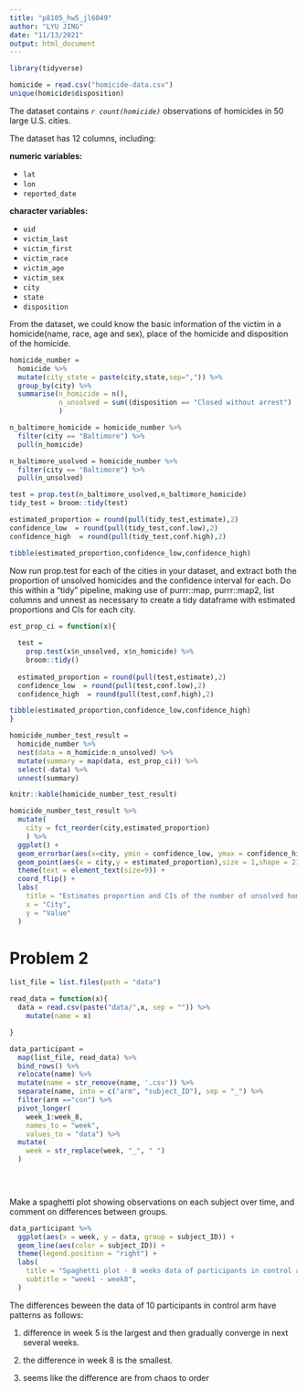 ```yaml
---
title: "p8105_hw5_jl6049"
author: "LYU JING"
date: "11/13/2021"
output: html_document
---
```



```r
library(tidyverse)

```


```r
homicide = read.csv("homicide-data.csv")
unique(homicide$disposition)

```
The dataset contains *`r count(homicide)`* observations of homicides in 50 large U.S. cities.

The dataset has 12 columns, including:

**numeric variables:**

* `lat`
* `lon`
* `reported_date`


**character variables:**

* `uid`
* `victim_last`
* `victim_first`
* `victim_race`
* `victim_age`
* `victim_sex`
* `city`
* `state`
* `disposition`

From the dataset, we could know the basic information of the victim in a homicide(name, race, age and sex), place of the homicide and disposition of the homicide.

```r
homicide_number =
  homicide %>% 
  mutate(city_state = paste(city,state,sep=",")) %>% 
  group_by(city) %>% 
  summarise(n_homicide = n(),
            n_unsolved = sum((disposition == "Closed without arrest") | (disposition == "Open/No arrest"))
            )

n_baltimore_homicide = homicide_number %>% 
  filter(city == "Baltimore") %>% 
  pull(n_homicide)

n_baltimore_usolved = homicide_number %>% 
  filter(city == "Baltimore") %>% 
  pull(n_unsolved)

test = prop.test(n_baltimore_usolved,n_baltimore_homicide)
tidy_test = broom::tidy(test)

estimated_proportion = round(pull(tidy_test,estimate),2)
confidence_low  = round(pull(tidy_test,conf.low),2)
confidence_high  = round(pull(tidy_test,conf.high),2)

tibble(estimated_proportion,confidence_low,confidence_high)
```

Now run prop.test for each of the cities in your dataset, and extract both the proportion of unsolved homicides and the confidence interval for each. Do this within a “tidy” pipeline, making use of purrr::map, purrr::map2, list columns and unnest as necessary to create a tidy dataframe with estimated proportions and CIs for each city.

```r




est_prop_ci = function(x){
  
  test = 
    prop.test(x$n_unsolved, x$n_homicide) %>% 
    broom::tidy()
  
  estimated_proportion = round(pull(test,estimate),2)
  confidence_low  = round(pull(test,conf.low),2)
  confidence_high  = round(pull(test,conf.high),2)

tibble(estimated_proportion,confidence_low,confidence_high)
}

homicide_number_test_result =
  homicide_number %>% 
  nest(data = n_homicide:n_unsolved) %>% 
  mutate(summary = map(data, est_prop_ci)) %>% 
  select(-data) %>% 
  unnest(summary)

knitr::kable(homicide_number_test_result)


```

```r
homicide_number_test_result %>% 
  mutate(
    city = fct_reorder(city,estimated_proportion)
    ) %>%
  ggplot() + 
  geom_errorbar(aes(x=city, ymin = confidence_low, ymax = confidence_high), width = 0.2, size=1, color = "blue") + 
  geom_point(aes(x = city,y = estimated_proportion),size = 1,shape = 21,fill = "white") +
  theme(text = element_text(size=9)) +
  coord_flip() +
  labs(
    title = "Estimates proportion and CIs of the number of unsolved homicides for each city",
    x = "City",
    y = "Value"
  )
```
# Problem 2

```r
list_file = list.files(path = "data")

read_data = function(x){
  data = read.csv(paste("data/",x, sep = "")) %>% 
    mutate(name = x)

}

data_participant = 
  map(list_file, read_data) %>% 
  bind_rows() %>% 
  relocate(name) %>% 
  mutate(name = str_remove(name, '.csv')) %>% 
  separate(name, into = c("arm", "subject_ID"), sep = "_") %>% 
  filter(arm =="con") %>% 
  pivot_longer(
    week_1:week_8,
    names_to = "week", 
    values_to = "data") %>% 
  mutate(
    week = str_replace(week, "_", " ")
  )
  

  
```
Make a spaghetti plot showing observations on each subject over time, and comment on differences between groups.

```r
data_participant %>% 
  ggplot(aes(x = week, y = data, group = subject_ID)) + 
  geom_line(aes(color = subject_ID)) + 
  theme(legend.position = "right") + 
  labs(
    title = "Spaghetti plot - 8 weeks data of participants in control arm",
    subtitle = "week1 - week8",
  )
```
The differences beween the data of 10 participants in control arm have patterns as follows:

1. difference in week 5 is the largest and then gradually converge in next several weeks. 

2. the difference in week 8 is the smallest.

3. seems like the difference are from chaos to order


